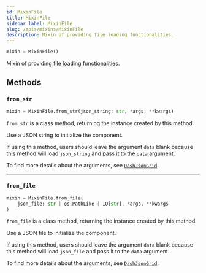 ```yaml
---
id: MixinFile
title: MixinFile
sidebar_label: MixinFile
slug: /apis/mixins/MixinFile
description: Mixin of providing file loading functionalities.
---
```




<APITopBar type="class" isMixin={true} source="mixins.MixinFile" />

```python
mixin = MixinFile()
```

Mixin of providing file loading functionalities.

## Methods

### <IconObjType type="method"/> `from_str`

```python
mixin = MixinFile.from_str(json_string: str, *args, **kwargs)
```

`from_str` is a class method, returning the instance created by this method.

Use a JSON string to initialize the component.

If using this method, users should leave the argument `data` blank because
this method will load `json_string` and pass it to the `data` argument.

To find more details about the arguments, see
[`DashJsonGrid`](../DashJsonGrid.mdx#-from_str).

---

### <IconObjType type="method"/> `from_file`

```python
mixin = MixinFile.from_file(
    json_file: str | os.PathLike | IO[str], *args, **kwargs
)
```

`from_file` is a class method, returning the instance created by this method.

Use a JSON file to initialize the component.

If using this method, users should leave the argument `data` blank because
this method will load `json_file` and pass it to the `data` argument.

To find more details about the arguments, see
[`DashJsonGrid`](../DashJsonGrid.mdx#-from_file).
